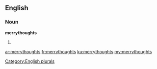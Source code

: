 ==English==

===Noun===
'''merrythoughts'''

# {{plural of|merrythought}}

[[Category:English plurals]]

[[ar:merrythoughts]]
[[fr:merrythoughts]]
[[ku:merrythoughts]]
[[my:merrythoughts]]